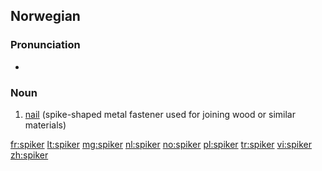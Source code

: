 ==Norwegian==

===Pronunciation===
* {{audio|No-spiker.ogg|Audio}}

===Noun===
{{head|no|noun}}

# [[nail]] (spike-shaped metal fastener used for joining wood or similar materials)

{{tbot entry|Norwegian|nail|2007|November}}

[[fr:spiker]]
[[lt:spiker]]
[[mg:spiker]]
[[nl:spiker]]
[[no:spiker]]
[[pl:spiker]]
[[tr:spiker]]
[[vi:spiker]]
[[zh:spiker]]